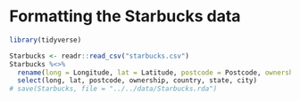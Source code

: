 # Formatting the Starbucks data

```r
library(tidyverse)
```

```r
Starbucks <- readr::read_csv("starbucks.csv")
Starbucks %<>% 
  rename(long = Longitude, lat = Latitude, postcode = Postcode, ownership = `Ownership Type`, country = Country, state = `State/Province`, city = City) %>%
  select(long, lat, postcode, ownership, country, state, city)
# save(Starbucks, file = "../../data/Starbucks.rda")
```
